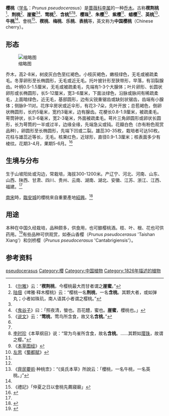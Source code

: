 {{About|汉语中狭义的樱桃|通称“樱桃”的植物|樱桃|车厘子|欧洲甜樱桃}}

{{speciesbox
| name = 樱桃
| image = P1130511 Prunus psudocerasus var. cantabrigiensis (Rosaceae).JPG
| image_width = 
| image_caption = 剑桥樱 ''Prunus pseudocerasus'' 'Cantabrigiensis'
| genus = Prunus
| species = pseudocerasus
| authority = Lindl. (1826)
| synonyms =
  {{Species list
  |Cerasus pseudocerasus|(Lindl.) G. Don
  }}
}}

'''樱桃'''（[[学名|学名]]：''Prunus pseudocerasus''）是[[蔷薇科|蔷薇科]][[李属|李属]]的一种[[乔木|乔木]]。古称'''楔荆桃'''<ref name="尔雅">《[[尔雅|尔雅]]》云：“'''楔荆桃'''，今樱桃最大而甘者谓之'''崖蜜'''。”</ref>、'''荆桃'''<ref name="啤雅">[[陆佃|陆佃]]《啤雅·释木樱桃》云：“樱桃一名'''荆桃'''，一名'''含桃'''。其颗大者，或如弹丸；小者如珠玑，南人语其小者谓之樱桃。”</ref>、'''崖蜜'''<ref name="尔雅" /><ref>《[[鬼谷子|鬼谷子]]》曰：「照夜清，螢也。百花醴，蜜也。'''崖蜜'''，櫻桃也。」</ref>、'''莺桃'''<ref name="说文">《[[说文|说文]]》云：“'''莺桃'''，莺鸟所含食，故又名'''含桃'''。”</ref>、'''含桃'''<ref name="啤雅" /><ref name="说文" /><ref>[[李时珍|李时珍]]《本草纲目》说：“常为鸟雀所含食，故名'''含桃'''。......其颗如[[璎珠|璎珠]]，故谓之樱。”</ref>、'''樱珠'''<ref name="本草图经">《[[本草图经|本草图经]]》</ref>、'''朱樱'''<ref>[[左思|左思]]《[[s:蜀都賦_(左思)|蜀都賦]]》</ref>、'''紫樱'''<ref name="本草图经" />、'''蜡樱'''<ref name="本草图经" />、'''英桃'''<ref name="齊民要術">《[[齊民要術|齊民要術]]·种桃柰》：“《吳氏本草》所說云：「櫻桃，一名牛桃，一名英桃。」”</ref>、'''牛桃'''<ref name="齊民要術"/>、會桃<ref>《禮記》「仲夏之日以會桃先薦寢廟」</ref>、'''楔桃'''、'''梅桃'''、'''乐桃'''、'''表桃'''等，英文称为'''中国樱桃'''（Chinese cherry）。

==形态==
[[File:Prunus_pseudocerasus_var._cantabrigiensis_(Rosaceae)_flower_2.jpg|缩略图]]

乔木，高2-8米，树皮灰白色至红褐色。小枝灰褐色，嫩枝绿色，无毛或被疏柔毛。冬芽卵形至长椭圆形，无毛或近无毛。托叶披针形至狭带形，早落，有羽裂腺齿。叶柄0.5-1.5厘米，无毛或被疏柔毛，先端有1-3个大腺体；叶片卵形、长圆状卵形或长椭圆形，长5-12厘米，宽3-6厘米，下面淡绿色，沿脉或脉间有稀疏柔毛，上面暗绿色，近无毛，基部圆形，边有尖锐重锯齿或缺刻状锯齿，齿端有小腺体；侧脉9-11对。花序伞房状或近伞形，有花3-7朵，先叶开放；总苞褐色，倒卵状椭圆形，长约5毫米，宽约3毫米，边有腺齿。花梗长0.8-1.9厘米，被疏柔毛。萼筒钟状，长3-6毫米，宽2-3毫米，外面被疏柔毛。萼片三角卵圆形或卵状长圆形，长为萼筒的一半或过半，边缘全缘，先端急尖或钝。花瓣白色（亦有粉色观赏品种），卵圆形至长椭圆形，先端下凹或二裂。雄蕊30-35枚，栽培者可达50枚。花柱与雄蕊近等长，无毛。核果红色，近球形，直径0.9-1.3厘米；核表面多少有棱纹。花期3-4月，果期5-6月。<ref name="Flora of China">{{Cite web |url = http://www.efloras.org/florataxon.aspx?flora_id=2&taxon_id=200010672 |title = Cerasus pseudocerasus 樱桃 |author = Flora of China |date = 2003 |publisher = eFloras.org |language = en |accessdate = 2019-02-16 |archive-date = 2016-03-03 |archive-url = https://web.archive.org/web/20160303230503/http://www.efloras.org/florataxon.aspx?flora_id=2&taxon_id=200010672 |dead-url = no }}</ref>

==生境与分布==
生于山坡阳处或沟边，常栽培，海拔300-1200米。产辽宁、河北、河南、山东、山西、陕西、甘肃、四川、贵州、云南、湖南、湖北、安徽、江苏、浙江、江西、福建。<ref name="Flora of China"/>

[[南宋|南宋]]時，[[臨安城|臨安城]]的櫻桃來自重要產地[[紹興|紹興]]。<ref name=":0">{{Cite book|title=宋朝游历指南|author=国晶|quote=}}</ref>

==用途==
本种在中国久经栽培，品种颇多，供食用，也可酿樱桃酒。枝、叶、根、花也可供药用。<ref>{{Cite web |url = http://frps.iplant.cn/frps/Cerasus%20pseudocerasus |title = 樱桃 Cerasus pseudocerasus |author = 中国科学院《中国植物志》编委会 |date = 1986 |publisher = 中国科学院植物研究所（系统与进化植物学国家重点实验室）数字植物项目组 |language = zh |accessdate = 2019-02-16 |archive-date = 2019-06-13 |archive-url = https://web.archive.org/web/20190613024850/http://frps.iplant.cn/frps/Cerasus%20pseudocerasus |dead-url = no }}</ref>有些品种可供观赏，如泰山香樱（''Prunus pseudocerasus'' 'Taishan Xiang'）和剑桥樱（''Prunus pseudocerasus'' 'Cantabrigiensis'）。

==参考资料==
{{Reflist}}
{{Taxonbar|from=Q2715071}}

[[Category:李属|pseudocerasus]]
[[Category:櫻|Category:櫻]]
[[Category:中国植物|Category:中国植物]]
[[Category:1826年描述的植物|Category:1826年描述的植物]]